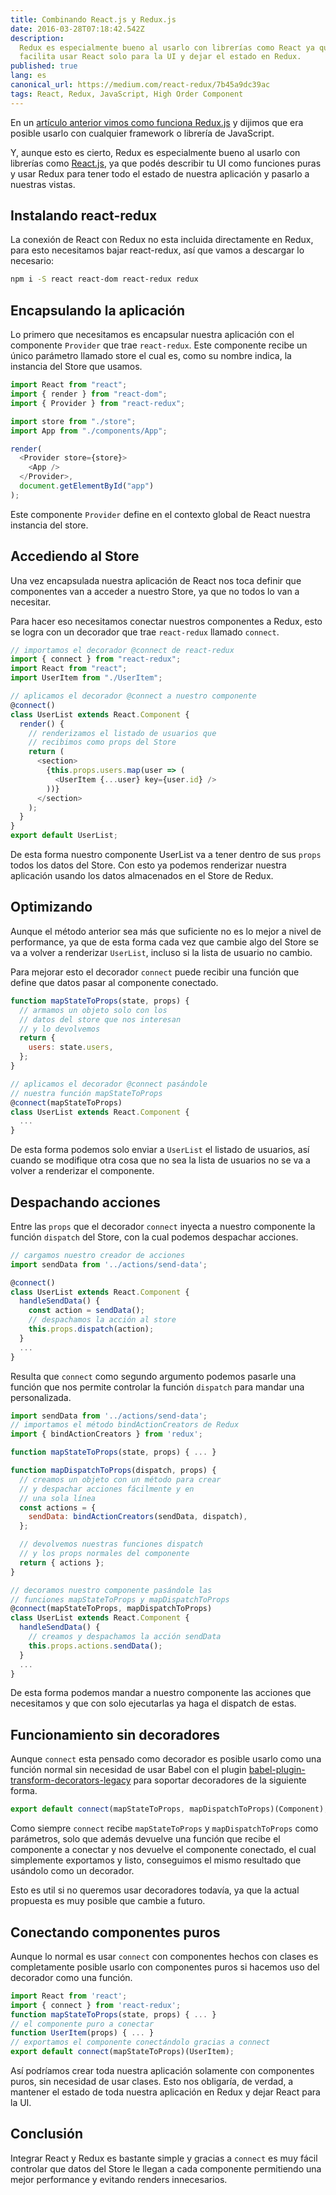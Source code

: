 ```yaml
---
title: Combinando React.js y Redux.js
date: 2016-03-28T07:18:42.542Z
description:
  Redux es especialmente bueno al usarlo con librerías como React ya que
  facilita usar React solo para la UI y dejar el estado en Redux.
published: true
lang: es
canonical_url: https://medium.com/react-redux/7b45a9dc39ac
tags: React, Redux, JavaScript, High Order Component
---
```


En un
[artículo anterior vimos como funciona Redux.js](https://sergiodxa.com/articles/introduccion-a-redux)
y dijimos que era posible usarlo con cualquier framework o librería de
JavaScript.

Y, aunque esto es cierto, Redux es especialmente bueno al usarlo con librerías
como [React.js](https://platzi.com/react/), ya que podés describir tu UI como
funciones puras y usar Redux para tener todo el estado de nuestra aplicación y
pasarlo a nuestras vistas.

## Instalando react-redux

La conexión de React con Redux no esta incluida directamente en Redux, para esto
necesitamos bajar react-redux, así que vamos a descargar lo necesario:

```bash
npm i -S react react-dom react-redux redux
```

## Encapsulando la aplicación

Lo primero que necesitamos es encapsular nuestra aplicación con el componente
`Provider` que trae `react-redux`. Este componente recibe un único parámetro
llamado store el cual es, como su nombre indica, la instancia del Store que
usamos.

```js
import React from "react";
import { render } from "react-dom";
import { Provider } from "react-redux";

import store from "./store";
import App from "./components/App";

render(
  <Provider store={store}>
    <App />
  </Provider>,
  document.getElementById("app")
);
```

Este componente `Provider` define en el contexto global de React nuestra
instancia del store.

## Accediendo al Store

Una vez encapsulada nuestra aplicación de React nos toca definir que componentes
van a acceder a nuestro Store, ya que no todos lo van a necesitar.

Para hacer eso necesitamos conectar nuestros componentes a Redux, esto se logra
con un decorador que trae `react-redux` llamado `connect`.

```js
// importamos el decorador @connect de react-redux
import { connect } from "react-redux";
import React from "react";
import UserItem from "./UserItem";

// aplicamos el decorador @connect a nuestro componente
@connect()
class UserList extends React.Component {
  render() {
    // renderizamos el listado de usuarios que
    // recibimos como props del Store
    return (
      <section>
        {this.props.users.map(user => (
          <UserItem {...user} key={user.id} />
        ))}
      </section>
    );
  }
}
export default UserList;
```

De esta forma nuestro componente UserList va a tener dentro de sus `props` todos
los datos del Store. Con esto ya podemos renderizar nuestra aplicación usando
los datos almacenados en el Store de Redux.

## Optimizando

Aunque el método anterior sea más que suficiente no es lo mejor a nivel de
performance, ya que de esta forma cada vez que cambie algo del Store se va a
volver a renderizar `UserList`, incluso si la lista de usuario no cambio.

Para mejorar esto el decorador `connect` puede recibir una función que define
que datos pasar al componente conectado.

```js
function mapStateToProps(state, props) {
  // armamos un objeto solo con los
  // datos del store que nos interesan
  // y lo devolvemos
  return {
    users: state.users,
  };
}

// aplicamos el decorador @connect pasándole
// nuestra función mapStateToProps
@connect(mapStateToProps)
class UserList extends React.Component {
  ...
}
```

De esta forma podemos solo enviar a `UserList` el listado de usuarios, así
cuando se modifique otra cosa que no sea la lista de usuarios no se va a volver
a renderizar el componente.

## Despachando acciones

Entre las `props` que el decorador `connect` inyecta a nuestro componente la
función `dispatch` del Store, con la cual podemos despachar acciones.

```js
// cargamos nuestro creador de acciones
import sendData from '../actions/send-data';

@connect()
class UserList extends React.Component {
  handleSendData() {
    const action = sendData();
    // despachamos la acción al store
    this.props.dispatch(action);
  }
  ...
}
```

Resulta que `connect` como segundo argumento podemos pasarle una función que nos
permite controlar la función `dispatch` para mandar una personalizada.

```js
import sendData from '../actions/send-data';
// importamos el método bindActionCreators de Redux
import { bindActionCreators } from 'redux';

function mapStateToProps(state, props) { ... }

function mapDispatchToProps(dispatch, props) {
  // creamos un objeto con un método para crear
  // y despachar acciones fácilmente y en
  // una sola línea
  const actions = {
    sendData: bindActionCreators(sendData, dispatch),
  };

  // devolvemos nuestras funciones dispatch
  // y los props normales del componente
  return { actions };
}

// decoramos nuestro componente pasándole las
// funciones mapStateToProps y mapDispatchToProps
@connect(mapStateToProps, mapDispatchToProps)
class UserList extends React.Component {
  handleSendData() {
    // creamos y despachamos la acción sendData
    this.props.actions.sendData();
  }
  ...
}
```

De esta forma podemos mandar a nuestro componente las acciones que necesitamos y
que con solo ejecutarlas ya haga el dispatch de estas.

## Funcionamiento sin decoradores

Aunque `connect` esta pensado como decorador es posible usarlo como una función
normal sin necesidad de usar Babel con el plugin
[babel-plugin-transform-decorators-legacy](https://github.com/loganfsmyth/babel-plugin-transform-decorators-legacy)
para soportar decoradores de la siguiente forma.

```js
export default connect(mapStateToProps, mapDispatchToProps)(Component);
```

Como siempre `connect` recibe `mapStateToProps` y `mapDispatchToProps` como
parámetros, solo que además devuelve una función que recibe el componente a
conectar y nos devuelve el componente conectado, el cual simplemente exportamos
y listo, conseguimos el mismo resultado que usándolo como un decorador.

Esto es util si no queremos usar decoradores todavía, ya que la actual propuesta
es muy posible que cambie a futuro.

## Conectando componentes puros

Aunque lo normal es usar `connect` con componentes hechos con clases es
completamente posible usarlo con componentes puros si hacemos uso del decorador
como una función.

```js
import React from 'react';
import { connect } from 'react-redux';
function mapStateToProps(state, props) { ... }
// el componente puro a conectar
function UserItem(props) { ... }
// exportamos el componente conectándolo gracias a connect
export default connect(mapStateToProps)(UserItem);
```

Así podríamos crear toda nuestra aplicación solamente con componentes puros, sin
necesidad de usar clases. Esto nos obligaría, de verdad, a mantener el estado de
toda nuestra aplicación en Redux y dejar React para la UI.

## Conclusión

Integrar React y Redux es bastante simple y gracias a `connect` es muy fácil
controlar que datos del Store le llegan a cada componente permitiendo una mejor
performance y evitando renders innecesarios.
